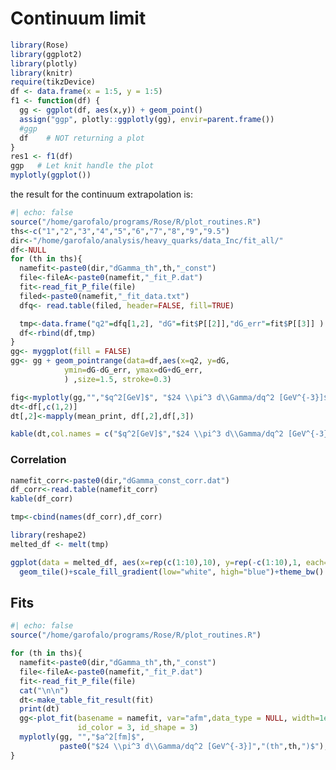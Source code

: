 # Continuum limit


```r
library(Rose)
library(ggplot2)
library(plotly)
library(knitr)
require(tikzDevice)
df <- data.frame(x = 1:5, y = 1:5)
f1 <- function(df) {
  gg <- ggplot(df, aes(x,y)) + geom_point()
  assign("ggp", plotly::ggplotly(gg), envir=parent.frame())
  #ggp
  df    # NOT returning a plot
}
res1 <- f1(df)
ggp   # Let knit handle the plot
myplotly(ggplot())
```

the result for the continuum extrapolation is:

```r
#| echo: false
source("/home/garofalo/programs/Rose/R/plot_routines.R")
ths<-c("1","2","3","4","5","6","7","8","9","9.5")
dir<-"/home/garofalo/analysis/heavy_quarks/data_Inc/fit_all/"
df<-NULL
for (th in ths){
  namefit<-paste0(dir,"dGamma_th",th,"_const")
  file<-fileA<-paste0(namefit,"_fit_P.dat")
  fit<-read_fit_P_file(file)
  filed<-paste0(namefit,"_fit_data.txt")
  dfq<- read.table(filed, header=FALSE, fill=TRUE)

  tmp<-data.frame("q2"=dfq[1,2], "dG"=fit$P[[2]],"dG_err"=fit$P[[3]] )
  df<-rbind(df,tmp)
}
gg<- myggplot(fill = FALSE)
gg<- gg + geom_pointrange(data=df,aes(x=q2, y=dG,
            ymin=dG-dG_err, ymax=dG+dG_err,
            ) ,size=1.5, stroke=0.3)

fig<-myplotly(gg,"","$q^2[GeV]$", "$24 \\pi^3 d\\Gamma/dq^2 [GeV^{-3}]$",to_print = TRUE)
dt<-df[,c(1,2)]
dt[,2]<-mapply(mean_print, df[,2],df[,3])

kable(dt,col.names = c("$q^2[GeV]$","$24 \\pi^3 d\\Gamma/dq^2 [GeV^{-3}]$"))
```

### Correlation 

```r
namefit_corr<-paste0(dir,"dGamma_const_corr.dat")
df_corr<-read.table(namefit_corr)
kable(df_corr)

tmp<-cbind(names(df_corr),df_corr)

library(reshape2)
melted_df <- melt(tmp)

ggplot(data = melted_df, aes(x=rep(c(1:10),10), y=rep(-c(1:10),1, each=10), fill=melted_df[,3])) + 
  geom_tile()+scale_fill_gradient(low="white", high="blue")+theme_bw()
```


## Fits

```r
#| echo: false
source("/home/garofalo/programs/Rose/R/plot_routines.R")

for (th in ths){
  namefit<-paste0(dir,"dGamma_th",th,"_const")
  file<-fileA<-paste0(namefit,"_fit_P.dat")
  fit<-read_fit_P_file(file)
  cat("\n\n")
  dt<-make_table_fit_result(fit)
  print(dt)
  gg<-plot_fit(basename = namefit, var="afm",data_type = NULL, width=1e-4,
               id_color = 3, id_shape = 3)
  myplotly(gg, "","$a^2[fm]$",
           paste0("$24 \\pi^3 d\\Gamma/dq^2 [GeV^{-3}]","(th",th,")$"), to_print = TRUE)
}
```